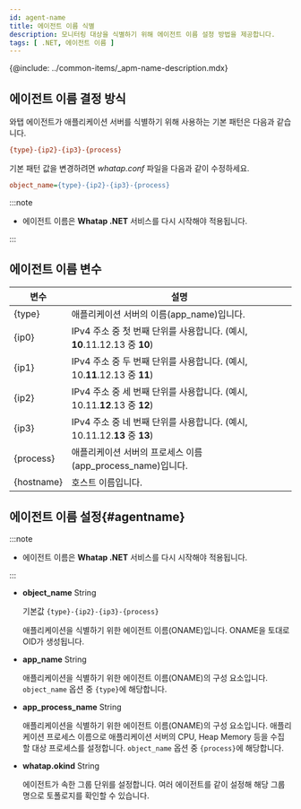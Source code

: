 ```yaml
---
id: agent-name
title: 에이전트 이름 식별
description: 모니터링 대상을 식별하기 위해 에이전트 이름 설정 방법을 제공합니다.
tags: [ .NET, 에이전트 이름 ]
---
```


{@include: ../common-items/_apm-name-description.mdx}

## 에이전트 이름 결정 방식

와탭 에이전트가 애플리케이션 서버를 식별하기 위해 사용하는 기본 패턴은 다음과 같습니다.

```ini title='Default pattern'
{type}-{ip2}-{ip3}-{process}
```

기본 패턴 값을 변경하려면 *whatap.conf* 파일을 다음과 같이 수정하세요.

```ini title='whatap.conf'
object_name={type}-{ip2}-{ip3}-{process}
```

:::note

* 에이전트 이름은 **Whatap .NET** 서비스를 다시 시작해야 적용됩니다. 

:::

## 에이전트 이름 변수

| 변수       | 설명                                                                      |
| ---------- | ------------------------------------------------------------------------- |
| {type}     | 애플리케이션 서버의 이름(app_name)입니다.                                 |
| {ip0}      | IPv4 주소 중 첫 번째 단위를 사용합니다. (예시, **10**.11.12.13 중 **10**) |
| {ip1}      | IPv4 주소 중 두 번째 단위를 사용합니다. (예시, 10.**11**.12.13 중 **11**) |
| {ip2}      | IPv4 주소 중 세 번째 단위를 사용합니다. (예시, 10.11.**12**.13 중 **12**) |
| {ip3}      | IPv4 주소 중 네 번째 단위를 사용합니다. (예시, 10.11.12.**13** 중 **13**) |
| {process}  | 애플리케이션 서버의 프로세스 이름(app_process_name)입니다.                |
| {hostname} | 호스트 이름입니다.                                                        |

## 에이전트 이름 설정{#agentname}

:::note

* 에이전트 이름은 **Whatap .NET** 서비스를 다시 시작해야 적용됩니다.

:::

* **object_name** <span class='type'>String</span>

  기본값 `{type}-{ip2}-{ip3}-{process}`

  애플리케이션을 식별하기 위한 에이전트 이름(ONAME)입니다. ONAME을 토대로 OID가 생성됩니다.

* **app_name** <span class='type'>String</span>

  애플리케이션을 식별하기 위한 에이전트 이름(ONAME)의 구성 요소입니다. `object_name` 옵션 중 `{type}`에 해당합니다.

* **app_process_name** <span class='type'>String</span>

  애플리케이션을 식별하기 위한 에이전트 이름(ONAME)의 구성 요소입니다. 애플리케이션 프로세스 이름으로 애플리케이션 서버의 CPU, Heap Memory 등을 수집할 대상 프로세스를 설정합니다. `object_name` 옵션 중 `{process}`에 해당합니다.

* **whatap.okind** <span class='type'>String</span>

  에이전트가 속한 그룹 단위를 설정합니다. 여러 에이전트를 같이 설정해 해당 그룹명으로 토폴로지를 확인할 수 있습니다.